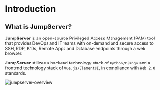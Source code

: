 # Introduction

## What is JumpServer? 
 
**JumpServer** is an open-source Privileged Access Management (PAM) tool that provides DevOps and IT teams with on-demand and secure access to SSH, RDP, K10s, Remote Apps and Database endpoints through a web browser.


**JumpServer** utilizes a backend technology stack of `Python/Django` and a frontend technology stack of `Vue.js/ElementUI`, in compliance with `Web 2.0` standards.

![jumpserver-overview](/images/jumpserver-overview.png)
